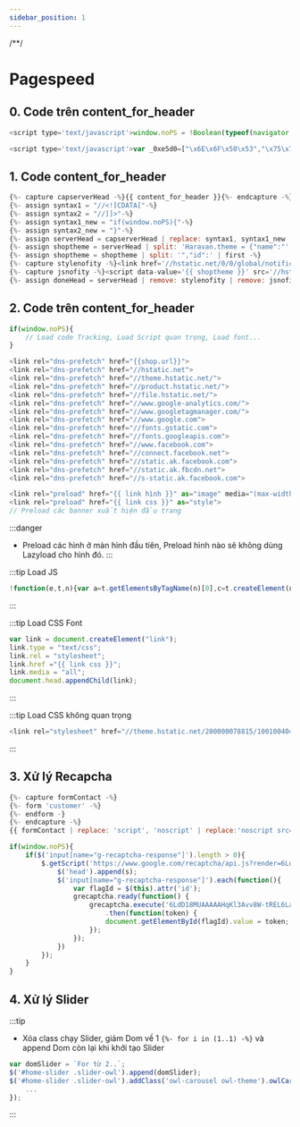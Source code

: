 ```yaml
---
sidebar_position: 1
---
```


/**/

# Pagespeed

## 0. Code trên content_for_header ##
```js title="Sử dụng code mã hóa"
<script type='text/javascript'>window.noPS = !Boolean(typeof(navigator.userAgentData) !== "undefined" && typeof(navigator.userAgentData.brands) !== "undefined" && navigator.userAgentData.brands.find(b => b.brand === 'Lighthouse'))</script>

<script type='text/javascript'>var _0xe5d0=["\x6E\x6F\x50\x53","\x75\x73\x65\x72\x41\x67\x65\x6E\x74\x44\x61\x74\x61","\x75\x6E\x64\x65\x66\x69\x6E\x65\x64","\x62\x72\x61\x6E\x64\x73","\x62\x72\x61\x6E\x64","\x4C\x69\x67\x68\x74\x68\x6F\x75\x73\x65","\x66\x69\x6E\x64"];var _0xed8a=[_0xe5d0[0],_0xe5d0[1],_0xe5d0[2],_0xe5d0[3],_0xe5d0[4],_0xe5d0[5],_0xe5d0[6]];var _0x1f57=[_0xed8a[0],_0xed8a[1],_0xed8a[2],_0xed8a[3],_0xed8a[4],_0xed8a[5],_0xed8a[6]];var _0xd541=[_0x1f57[0],_0x1f57[1],_0x1f57[2],_0x1f57[3],_0x1f57[4],_0x1f57[5],_0x1f57[6]];var _0x6f7e=[_0xd541[0],_0xd541[1],_0xd541[2],_0xd541[3],_0xd541[4],_0xd541[5],_0xd541[6]];window[_0x6f7e[0]]=  !Boolean( typeof (navigator[_0x6f7e[1]])!== _0x6f7e[2]&&  typeof (navigator[_0x6f7e[1]][_0x6f7e[3]])!== _0x6f7e[2]&& navigator[_0x6f7e[1]][_0x6f7e[3]][_0x6f7e[6]]((_0xb19ex5)=>{return _0xb19ex5[_0x6f7e[4]]=== _0x6f7e[5]}))</script>
```

## 1. Code content_for_header ##
```js title="Replce content header"
{%- capture capserverHead -%}{{ content_for_header }}{%- endcapture -%}
{%- assign syntax1 = "//<![CDATA["-%}
{%- assign syntax2 = "//]]>"-%}
{%- assign syntax1_new = "if(window.noPS){"-%}
{%- assign syntax2_new = "}"-%}
{%- assign serverHead = capserverHead | replace: syntax1, syntax1_new | replace: syntax2, syntax2_new -%}
{%- assign shoptheme = serverHead | split: 'Haravan.theme = {"name":"' | last -%}
{%- assign shoptheme = shoptheme | split: '","id":' | first -%}
{%- capture stylenofity -%}<link href='//hstatic.net/0/0/global/notification.css' rel='stylesheet'/>{%- endcapture -%}
{%- capture jsnofity -%}<script data-value='{{ shoptheme }}' src='//hstatic.net/0/0/global/notification.js'></script>{%- endcapture -%}
{%- assign doneHead = serverHead | remove: stylenofity | remove: jsnofity -%} 
```

## 2. Code trên content_for_header

```js
if(window.noPS){
    // Load code Tracking, Load Script quan trọng, Load font...
}
```

```js title="DNS-prefetch server"
<link rel="dns-prefetch" href="{{shop.url}}">
<link rel="dns-prefetch" href="//hstatic.net">
<link rel="dns-prefetch" href="//theme.hstatic.net/">
<link rel="dns-prefetch" href="//product.hstatic.net/">
<link rel="dns-prefetch" href="//file.hstatic.net/">
<link rel="dns-prefetch" href="//www.google-analytics.com/">
<link rel="dns-prefetch" href="//www.googletagmanager.com/">
<link rel="dns-prefetch" href="//www.google.com">
<link rel="dns-prefetch" href="//fonts.gstatic.com">
<link rel="dns-prefetch" href="//fonts.googleapis.com">
<link rel="dns-prefetch" href="//www.facebook.com">
<link rel="dns-prefetch" href="//connect.facebook.net">
<link rel="dns-prefetch" href="//static.ak.facebook.com">
<link rel="dns-prefetch" href="//static.ak.fbcdn.net">
<link rel="dns-prefetch" href="//s-static.ak.facebook.com">
```

```js title="Preload for CLS"
<link rel="preload" href="{{ link hình }}" as="image" media="(max-width: 361px)"> 
<link rel="preload" href="{{ link css }}" as="style">
// Preload các banner xuất hiện đầu trang
```

:::danger
- Preload các hình ở màn hình đầu tiên, Preload hình nào sẽ không dùng Lazyload cho hình đó.
:::

:::tip Load JS

```js
!function(e,t,n){var a=t.getElementsByTagName(n)[0],c=t.createElement(n);c.async=true,c.src="https://www.google.com/recaptcha/api.js?render=6LdD18MUAAAAAHqKl3Avv8W-tREL6LangePxQLM-",a.parentNode.insertBefore(c,a)}(window,document,"script");
```

:::

:::tip Load CSS Font

```js
var link = document.createElement("link");
link.type = "text/css";
link.rel = "stylesheet";
link.href ="{{ link css }}";
link.media = "all";
document.head.appendChild(link);
```

:::

:::tip Load CSS không quan trọng

```js
<link rel="stylesheet" href="//theme.hstatic.net/200000078815/1001004040/14/animate.css?v=233" media="print" onload="this.media='all'">
```

:::

## 3. Xử lý Recapcha ##
```js title="Xử lý Liquid"
{%- capture formContact -%}
{%- form 'customer' -%}		
{%- endform -}
{%- endcapture -%}
{{ formContact | replace: 'script', 'noscript' | replace:'noscript src=', 'noscript data-src='}}
```

```js title="Xử lý JS"
if(window.noPS){
    if($('input[name="g-recaptcha-response"]').length > 0){
        $.getScript('https://www.google.com/recaptcha/api.js?render=6LdD18MUAAAAAHqKl3Avv8W-tREL6LangePxQLM-').done(function(s,r){			
            $('head').append(s);
            $('input[name="g-recaptcha-response"]').each(function(){
                var flagId = $(this).attr('id');
                grecaptcha.ready(function() {
                    grecaptcha.execute('6LdD18MUAAAAAHqKl3Avv8W-tREL6LangePxQLM-', {action: 'submit'})
                        .then(function(token) {
                        document.getElementById(flagId).value = token;
                    });
                });
            })
        });
    }
}
```

## 4. Xử lý Slider ##
:::tip
- Xóa class chạy Slider, giảm Dom về 1 `{%- for i in (1..1) -%}` và append Dom còn lại khi khởi tạo Slider
```js
var domSlider = `For từ 2..`;
$('#home-slider .slider-owl').append(domSlider);
$('#home-slider .slider-owl').addClass('owl-carousel owl-theme').owlCarousel({
    ...
});
```
:::